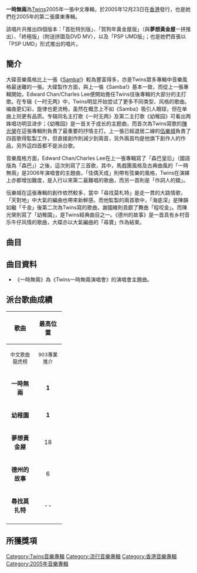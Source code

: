 {{newsrelease|time=2020-07-07}}
{{unreferenced|time=2020-07-07}}
{{Infobox album <!-- See Wikipedia:WikiProject_Albums -->
| name       = 一時無兩
| type       = [[專輯|專輯]]
| artist     = [[Twins|Twins]]
| cover      = 2005 CD Cover.jpeg
<!-- 未知參數 | background = green -->
| released   = 2005年12月23日
| recorded   = [[Edward_Chan|Edward Chan]]、[[Charles_Lee|Charles Lee]]、[[King_Kong|King Kong]]、[[陳光榮|陳光榮]]、[[伍樂城|伍樂城]]、[[梁錫池|梁錫池]]
| genre      = 中文流行
| length     = 
| label      = [[EEG|EEG]]
| producer   = [[林偉漢|林偉漢]]
| prev_title = [[Samba!|Samba!]]
| prev_year  = 2005 <!-- 3月 -->
| next_title = [[一時無兩演唱會|一時無兩演唱會]]
| next_year  = 2005 <!-- 12月 -->
| misc       = {{Extra album cover
  | header  = 賀狗年黃金屋版
  | type    = Album
  | cover   = Twins 2006 CNYalbum.jpg
  | caption = 賀狗年黃金屋版 Cover
  }}
}}
'''一時無兩'''為[[Twins|Twins]]2005年一張中文專輯，於2005年12月23日在[[香港|香港]]發行，也是她們在2005年的第二張廣東專輯。

該唱片共推出四個版本：「首批特別版」、「賀狗年黃金屋版」（與'''夢想黃金屋'''一拼推出）、「終極版」（附送拼圖及DVD MV），以及「PSP UMD版」；也是她們首張以「PSP UMD」形式推出的唱片。

==簡介==
大碟音樂風格比上一張《[[Samba!|Samba!]]》較為豐富得多，亦是Twins眾多專輯中音樂風格最迷離的一張。大碟製作方面，與上一張《Samba!》基本一致，而從上一張專輯開始，Edward Chan/Charles Lee便開始擔任Twins往後專輯的大部分的主打歌。在专辑《一时无两》中，Twins明显开始尝试了更多不同类型、风格的歌曲。编曲更幻彩，旋律也更流畅，虽然在概念上不如《Samba》吸引人眼球，但在单曲上则更有品质。专辑同名主打歌《一时无两》及第二主打歌《幼稚园》可看出两姝唱功明显进步；《幼稚园》是一首关于成长的主题曲，而首次為Twins寫歌的[[陳光榮|陳光榮]]在這張專輯則負責了最重要的抒情主打。上一張已經退居二線的[[伍樂城|伍樂城]]負責了四首歌得監製工作，但直接創作則減少到兩首，另外兩首均是他旗下創作人的作品，另外這四首都不是派台歌。

音樂風格方面，Edward Chan/Charles Lee在上一張專輯寫了「森巴皇后」（國語版為「森巴」）之後，這次則寫了三首歌，其中，馬戲團風格及古典曲風的「一時無兩」是2006年演唱會的主題曲，「佳偶天成」則帶有弦樂的風格，Twins在演繹上亦都增加難度，是入行以來第二最難唱的歌曲，而另一首則是「作詞人的錯」。

伍樂城在這張專輯的創作依然較多，當中「尋找莫札特」是走一貫的大路情歌，「天對地」中大氣的編曲也帶來新鮮感。而他監製的兩首歌中，「海底深」是陳韻如繼「千金」後第二次為Twins寫的歌曲，謝國維則貢獻了舞曲「程咬金」。而陳光榮則寫了「幼稚園」，是Twins經典曲目之一。《德州的故事》是一首具有乡村音乐牛仔风情的歌曲，大碟亦以大氣編曲的「尋寶」作為結束。

== 曲目 ==
{{Tracklist
| collapsed = 

| title1 = 一時無兩
| note1 = 
| music1 = [[Edward_Chan|Edward Chan]]/Charles Lee
| lyrics1 = [[黃偉文|黃偉文]]
| arranger1 = Edward Chan/Charles Lee
| producer1 = Edward Chan/Charles Lee
| extra1 = 
| length1 = 3:28

| title2 = 幼稚園
| note2 = 
| music2 = [[陳光榮|陳光榮]]
| lyrics2 = 黃偉文
| arranger2 = 陳光榮
| producer2 = 陳光榮
| extra2 = 
| length2 = 3:12

| title3 = 海底深
| note3 = 
| music3 = 陳韻如
| lyrics3 = [[林夕|林夕]]
| arranger3 = [[謝國維|謝國維]]
| producer3 = [[伍樂城|伍樂城]]
| extra3 = 
| length3 = 3:14

| title4 = 程咬金
| note4 = 
| music4 = 謝國維
| lyrics4 = 林夕
| arranger4 = 謝國維
| producer4 = 伍樂城
| extra4 = 
| length4 = 3:23

| title5 = 尋找莫札特
| note5 = 
| music5 = 伍樂城
| lyrics5 = 林夕
| arranger5 = 伍樂城
| producer5 = 伍樂城
| extra5 = 
| length5 = 4:08

| title6 = 佳偶天成
| note6 = 
| music6 = Edward Chan/Charles Lee
| lyrics6 = 林夕
| arranger6 = Edward Chan/Charles Lee
| producer6 = Edward Chan/Charles Lee
| extra6 = 
| length6 = 3:20

| title7 = 天對地
| note7 = 
| music7 = 伍樂城
| lyrics7 = 林夕
| arranger7 = 伍樂城
| producer7 = 伍樂城
| extra7 = 
| length7 = 3:05

| title8 = 作詞人的錯
| note8 = 
| music8 = Edward Chan/Charles Lee
| lyrics8 = 李峻一
| arranger8 = Edward Chan/Charles Lee
| producer8 = Edward Chan/Charles Lee
| extra8 = 
| length8 = 3:01

| title9 = 德州的故事
| note9 = 
| music9 = Pacharapond Chantapoon
| lyrics9 = 黃偉文
| arranger9 = 褚鎮東
| producer9 = 梁錫池
| extra9 = 
| length9 = 3:15

| title10 = 尋寶
| note10 = 
| music10 = 陳光榮
| lyrics10 = Fiona Fung
| arranger10 = 陳光榮
| producer10 = 陳光榮
| extra10 = 
| length10 = 3:13
}}

{{Tracklist
| collapsed = yes
| headline = 賀年夢想版
| total_length = 

| title1 = 夢想黃金屋
| note1 = 
| music1 = 伍樂城
| lyrics1 = 林夕
| arranger1 = 伍樂城<br>謝國維
| producer1 = 伍樂城
| extra1 = 
| length1 = 3:24
}}

{{Tracklist
| collapsed = yes
| headline = 一時無兩PSP UMD MV
| total_length = 

| title1 = 一時無兩MV
| note1 = 
| music1 = 
| lyrics1 = 
| arranger1 = 
| extra1 = 
| length1 =

| title2 = 幼稚園MV
| note2 = 
| music2 = 
| lyrics2 = 
| arranger2 = 
| extra2 = 
| length2 =

| title3 = 尋寶MV
| note3 = 
| music3 = 
| lyrics3 = 
| arranger3 = 
| extra3 = 
| length3 = 

| title4 = 夢想黃金屋MV
| note4 = 
| music4 = 
| lyrics4 = 
| arranger4 = 
| extra4 = 
| length4 = 

| title5 = 德州的故事MV（獨家收錄）
| note5 = 
| music5 = 
| lyrics5 = 
| arranger5 = 
| extra5 = 
| length5 =
}}

== 曲目資料 ==
* 《一時無兩》為《Twins一時無兩演唱會》的演唱會主題曲。

== 派台歌曲成績 ==
{| class="wikitable"
|- bgcolor="#CCCCCC"
!align="center" rowspan="2" | 歌曲
!align="center" colspan="4" | 最高位置
|- bgcolor="#FFFFFF"
! width="60"|<small>中文歌曲龍虎榜</small>
! width="60"|<small>903專業推介</small>
! width="60"|<small>勁爆本地榜</small>
! width="60"|<small>勁歌金榜</small>
|-
| '''一時無兩''' || align="center"| '''1''' || align="center"| '''1''' || align="center"| '''1''' || align="center"| 2
|-
| '''幼稚園''' || align="center"| '''1''' || align="center"| 6 || align="center"| '''1''' || align="center"| 4
|-
| '''夢想黃金屋''' || align="center"| 18 || align="center"| 20 || align="center"| 10 || align="center"| --
|-
| '''德州的故事''' || align="center"| 6 || align="center"| 3 || align="center"| 13 || align="center"| --
|-
| '''尋找莫扎特''' || align="center"| -- || align="center"| -- || align="center"| 3 || align="center"| --
|-
|}

== 所獲獎項 ==

{{Twins}}

[[Category:Twins音樂專輯|Category:Twins音樂專輯]]
[[Category:流行音樂專輯|Category:流行音樂專輯]]
[[Category:香港音樂專輯|Category:香港音樂專輯]]
[[Category:2005年音樂專輯|Category:2005年音樂專輯]]